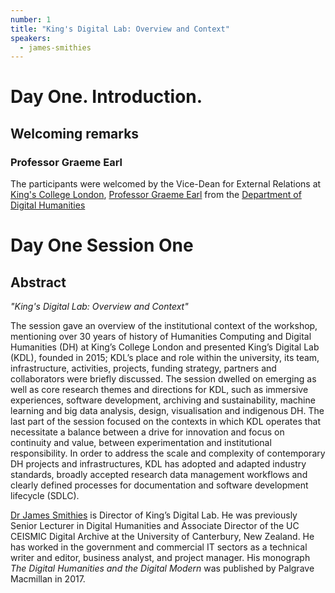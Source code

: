 ```yaml
---
number: 1
title: "King's Digital Lab: Overview and Context"
speakers:
  - james-smithies
---
```


# Day One. Introduction.

## Welcoming remarks

### Professor Graeme Earl

The participants were welcomed by the Vice-Dean for External Relations at
[King's College London](https://www.kcl.ac.uk/),
[Professor Graeme Earl](https://www.kcl.ac.uk/people/professor-graeme-earl) from
the [Department of Digital Humanities](https://www.kcl.ac.uk/ddh)

# Day One Session One

## Abstract

_"King's Digital Lab: Overview and Context"_

The session gave an overview of the institutional context of the workshop,
mentioning over 30 years of history of Humanities Computing and Digital
Humanities (DH) at King’s College London and presented King’s Digital Lab (KDL),
founded in 2015; KDL’s place and role within the university, its team,
infrastructure, activities, projects, funding strategy, partners and
collaborators were briefly discussed. The session dwelled on emerging as well as
core research themes and directions for KDL, such as immersive experiences,
software development, archiving and sustainability, machine learning and big
data analysis, design, visualisation and indigenous DH. The last part of the
session focused on the contexts in which KDL operates that necessitate a balance
between a drive for innovation and focus on continuity and value, between
experimentation and institutional responsibility. In order to address the scale
and complexity of contemporary DH projects and infrastructures, KDL has adopted
and adapted industry standards, broadly accepted research data management
workflows and clearly defined processes for documentation and software
development lifecycle (SDLC).

<Download download="docs/1.1-Intro_KDL.pdf" />
<Speakers>

[Dr James Smithies](https://www.kdl.kcl.ac.uk/who-we-are/dr-james-smithies/) is
Director of King’s Digital Lab. He was previously Senior Lecturer in Digital
Humanities and Associate Director of the UC CEISMIC Digital Archive at the
University of Canterbury, New Zealand. He has worked in the government and
commercial IT sectors as a technical writer and editor, business analyst, and
project manager. His monograph _The Digital Humanities and the Digital Modern_
was published by Palgrave Macmillan in 2017.
